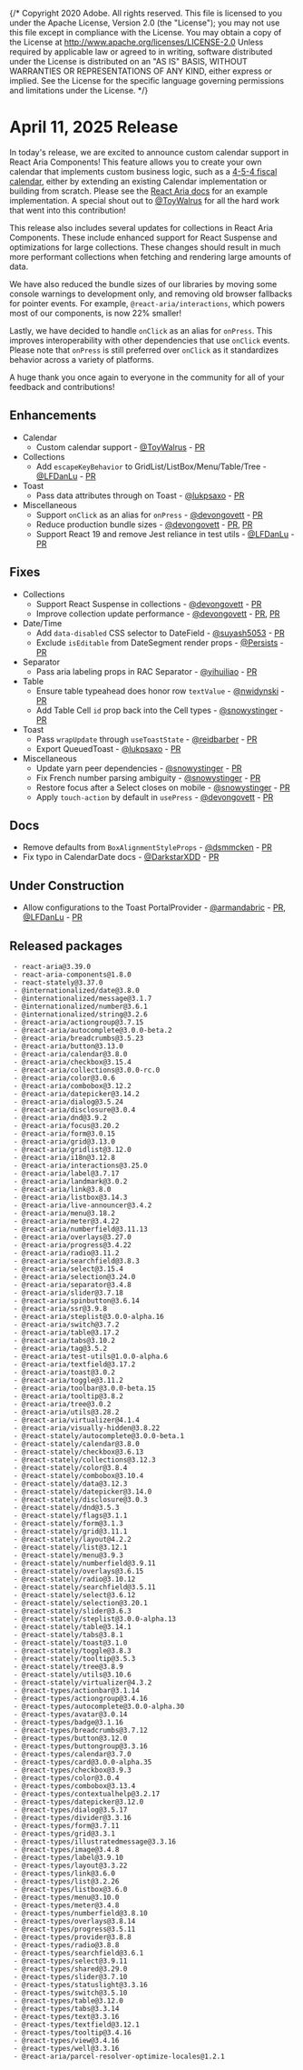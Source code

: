 {/* Copyright 2020 Adobe. All rights reserved.
This file is licensed to you under the Apache License, Version 2.0 (the "License");
you may not use this file except in compliance with the License. You may obtain a copy
of the License at http://www.apache.org/licenses/LICENSE-2.0
Unless required by applicable law or agreed to in writing, software distributed under
the License is distributed on an "AS IS" BASIS, WITHOUT WARRANTIES OR REPRESENTATIONS
OF ANY KIND, either express or implied. See the License for the specific language
governing permissions and limitations under the License. */}




# April 11, 2025 Release

In today's release, we are excited to announce custom calendar support in React Aria Components! This feature allows you to create your own calendar that implements custom business logic, such as a [4-5-4 fiscal calendar](https://nrf.com/resources/4-5-4-calendar), either by extending an existing Calendar implementation or building from scratch. Please see the [React Aria docs](../Calendar.html#custom-calendar-systems) for an example implementation. A special shout out to [@ToyWalrus](https://github.com/ToyWalrus) for all the hard work that went into this contribution!

This release also includes several updates for collections in React Aria Components. These include enhanced support for React Suspense and optimizations for large collections. These changes should result in much more performant collections when fetching and rendering large amounts of data.

We have also reduced the bundle sizes of our libraries by moving some console warnings to development only, and removing old browser fallbacks for pointer events. For example, `@react-aria/interactions`, which powers most of our components, is now 22% smaller!

Lastly, we have decided to handle `onClick` as an alias for `onPress`. This improves interoperability with other dependencies that use `onClick` events. Please note that `onPress` is still preferred over `onClick` as it standardizes behavior across a variety of platforms.

A huge thank you once again to everyone in the community for all of your feedback and contributions!


## Enhancements

- Calendar
  - Custom calendar support - [@ToyWalrus](https://github.com/ToyWalrus) - [PR](https://github.com/adobe/react-spectrum/pull/7803)
- Collections
  - Add `escapeKeyBehavior` to GridList/ListBox/Menu/Table/Tree - [@LFDanLu](https://github.com/LFDanLu) - [PR](https://github.com/adobe/react-spectrum/pull/7974)
- Toast
  - Pass data attributes through on Toast - [@lukpsaxo](https://github.com/lukpsaxo) - [PR](https://github.com/adobe/react-spectrum/pull/7923)
- Miscellaneous
  - Support `onClick` as an alias for `onPress` - [@devongovett](https://github.com/devongovett) - [PR](https://github.com/adobe/react-spectrum/pull/7891)
  - Reduce production bundle sizes - [@devongovett](https://github.com/devongovett) - [PR](https://github.com/adobe/react-spectrum/pull/7977), [PR](https://github.com/adobe/react-spectrum/pull/8046)
  - Support React 19 and remove Jest reliance in test utils - [@LFDanLu](https://github.com/LFDanLu) - [PR](https://github.com/adobe/react-spectrum/pull/7686)

## Fixes

- Collections
  - Support React Suspense in collections - [@devongovett](https://github.com/devongovett) - [PR](https://github.com/adobe/react-spectrum/pull/7912)
  - Improve collection update performance - [@devongovett](https://github.com/devongovett) - [PR](https://github.com/adobe/react-spectrum/pull/7905), [PR](https://github.com/adobe/react-spectrum/pull/8052)
- Date/Time
  - Add `data-disabled` CSS selector to DateField - [@suyash5053](https://github.com/suyash5053) - [PR](https://github.com/adobe/react-spectrum/pull/7896)
  - Exclude `isEditable` from DateSegment render props - [@Persists](https://github.com/Persists) - [PR](https://github.com/adobe/react-spectrum/pull/7961)
- Separator
  - Pass aria labeling props in RAC Separator - [@yihuiliao](https://github.com/yihuiliao) - [PR](https://github.com/adobe/react-spectrum/pull/7881)
- Table
  - Ensure table typeahead does honor row `textValue` - [@nwidynski](https://github.com/nwidynski) - [PR](https://github.com/adobe/react-spectrum/pull/7857)
  - Add Table Cell `id` prop back into the Cell types - [@snowystinger](https://github.com/snowystinger) - [PR](https://github.com/adobe/react-spectrum/pull/7983)
- Toast
  - Pass `wrapUpdate` through `useToastState` - [@reidbarber](https://github.com/reidbarber) - [PR](https://github.com/adobe/react-spectrum/pull/7910)
  - Export QueuedToast - [@lukpsaxo](https://github.com/lukpsaxo) - [PR](https://github.com/adobe/react-spectrum/pull/7944)
- Miscellaneous
  - Update yarn peer dependencies - [@snowystinger](https://github.com/snowystinger) - [PR](https://github.com/adobe/react-spectrum/pull/7932)
  - Fix French number parsing ambiguity - [@snowystinger](https://github.com/snowystinger) - [PR](https://github.com/adobe/react-spectrum/pull/7966)
  - Restore focus after a Select closes on mobile - [@snowystinger](https://github.com/snowystinger) - [PR](https://github.com/adobe/react-spectrum/pull/7904)
  - Apply `touch-action` by default in `usePress` - [@devongovett](https://github.com/devongovett) - [PR](https://github.com/adobe/react-spectrum/pull/8047)


## Docs
- Remove defaults from `BoxAlignmentStyleProps` - [@dsmmcken](https://github.com/dsmmcken) - [PR](https://github.com/adobe/react-spectrum/pull/7982)
- Fix typo in CalendarDate docs - [@DarkstarXDD](https://github.com/DarkstarXDD) - [PR](https://github.com/adobe/react-spectrum/pull/8043)

## Under Construction

- Allow configurations to the Toast PortalProvider - [@armandabric](https://github.com/armandabric) - [PR](https://github.com/adobe/react-spectrum/pull/7907), [@LFDanLu](https://github.com/LFDanLu) - [PR](https://github.com/adobe/react-spectrum/pull/7976)

## Released packages

```
 - react-aria@3.39.0
 - react-aria-components@1.8.0
 - react-stately@3.37.0
 - @internationalized/date@3.8.0
 - @internationalized/message@3.1.7
 - @internationalized/number@3.6.1
 - @internationalized/string@3.2.6
 - @react-aria/actiongroup@3.7.15
 - @react-aria/autocomplete@3.0.0-beta.2
 - @react-aria/breadcrumbs@3.5.23
 - @react-aria/button@3.13.0
 - @react-aria/calendar@3.8.0
 - @react-aria/checkbox@3.15.4
 - @react-aria/collections@3.0.0-rc.0
 - @react-aria/color@3.0.6
 - @react-aria/combobox@3.12.2
 - @react-aria/datepicker@3.14.2
 - @react-aria/dialog@3.5.24
 - @react-aria/disclosure@3.0.4
 - @react-aria/dnd@3.9.2
 - @react-aria/focus@3.20.2
 - @react-aria/form@3.0.15
 - @react-aria/grid@3.13.0
 - @react-aria/gridlist@3.12.0
 - @react-aria/i18n@3.12.8
 - @react-aria/interactions@3.25.0
 - @react-aria/label@3.7.17
 - @react-aria/landmark@3.0.2
 - @react-aria/link@3.8.0
 - @react-aria/listbox@3.14.3
 - @react-aria/live-announcer@3.4.2
 - @react-aria/menu@3.18.2
 - @react-aria/meter@3.4.22
 - @react-aria/numberfield@3.11.13
 - @react-aria/overlays@3.27.0
 - @react-aria/progress@3.4.22
 - @react-aria/radio@3.11.2
 - @react-aria/searchfield@3.8.3
 - @react-aria/select@3.15.4
 - @react-aria/selection@3.24.0
 - @react-aria/separator@3.4.8
 - @react-aria/slider@3.7.18
 - @react-aria/spinbutton@3.6.14
 - @react-aria/ssr@3.9.8
 - @react-aria/steplist@3.0.0-alpha.16
 - @react-aria/switch@3.7.2
 - @react-aria/table@3.17.2
 - @react-aria/tabs@3.10.2
 - @react-aria/tag@3.5.2
 - @react-aria/test-utils@1.0.0-alpha.6
 - @react-aria/textfield@3.17.2
 - @react-aria/toast@3.0.2
 - @react-aria/toggle@3.11.2
 - @react-aria/toolbar@3.0.0-beta.15
 - @react-aria/tooltip@3.8.2
 - @react-aria/tree@3.0.2
 - @react-aria/utils@3.28.2
 - @react-aria/virtualizer@4.1.4
 - @react-aria/visually-hidden@3.8.22
 - @react-stately/autocomplete@3.0.0-beta.1
 - @react-stately/calendar@3.8.0
 - @react-stately/checkbox@3.6.13
 - @react-stately/collections@3.12.3
 - @react-stately/color@3.8.4
 - @react-stately/combobox@3.10.4
 - @react-stately/data@3.12.3
 - @react-stately/datepicker@3.14.0
 - @react-stately/disclosure@3.0.3
 - @react-stately/dnd@3.5.3
 - @react-stately/flags@3.1.1
 - @react-stately/form@3.1.3
 - @react-stately/grid@3.11.1
 - @react-stately/layout@4.2.2
 - @react-stately/list@3.12.1
 - @react-stately/menu@3.9.3
 - @react-stately/numberfield@3.9.11
 - @react-stately/overlays@3.6.15
 - @react-stately/radio@3.10.12
 - @react-stately/searchfield@3.5.11
 - @react-stately/select@3.6.12
 - @react-stately/selection@3.20.1
 - @react-stately/slider@3.6.3
 - @react-stately/steplist@3.0.0-alpha.13
 - @react-stately/table@3.14.1
 - @react-stately/tabs@3.8.1
 - @react-stately/toast@3.1.0
 - @react-stately/toggle@3.8.3
 - @react-stately/tooltip@3.5.3
 - @react-stately/tree@3.8.9
 - @react-stately/utils@3.10.6
 - @react-stately/virtualizer@4.3.2
 - @react-types/actionbar@3.1.14
 - @react-types/actiongroup@3.4.16
 - @react-types/autocomplete@3.0.0-alpha.30
 - @react-types/avatar@3.0.14
 - @react-types/badge@3.1.16
 - @react-types/breadcrumbs@3.7.12
 - @react-types/button@3.12.0
 - @react-types/buttongroup@3.3.16
 - @react-types/calendar@3.7.0
 - @react-types/card@3.0.0-alpha.35
 - @react-types/checkbox@3.9.3
 - @react-types/color@3.0.4
 - @react-types/combobox@3.13.4
 - @react-types/contextualhelp@3.2.17
 - @react-types/datepicker@3.12.0
 - @react-types/dialog@3.5.17
 - @react-types/divider@3.3.16
 - @react-types/form@3.7.11
 - @react-types/grid@3.3.1
 - @react-types/illustratedmessage@3.3.16
 - @react-types/image@3.4.8
 - @react-types/label@3.9.10
 - @react-types/layout@3.3.22
 - @react-types/link@3.6.0
 - @react-types/list@3.2.26
 - @react-types/listbox@3.6.0
 - @react-types/menu@3.10.0
 - @react-types/meter@3.4.8
 - @react-types/numberfield@3.8.10
 - @react-types/overlays@3.8.14
 - @react-types/progress@3.5.11
 - @react-types/provider@3.8.8
 - @react-types/radio@3.8.8
 - @react-types/searchfield@3.6.1
 - @react-types/select@3.9.11
 - @react-types/shared@3.29.0
 - @react-types/slider@3.7.10
 - @react-types/statuslight@3.3.16
 - @react-types/switch@3.5.10
 - @react-types/table@3.12.0
 - @react-types/tabs@3.3.14
 - @react-types/text@3.3.16
 - @react-types/textfield@3.12.1
 - @react-types/tooltip@3.4.16
 - @react-types/view@3.4.16
 - @react-types/well@3.3.16
 - @react-aria/parcel-resolver-optimize-locales@1.2.1
```


